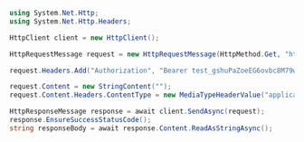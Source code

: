 ```csharp
using System.Net.Http;
using System.Net.Http.Headers;

HttpClient client = new HttpClient();

HttpRequestMessage request = new HttpRequestMessage(HttpMethod.Get, "https://api.callbell.eu/v1/auth/me");

request.Headers.Add("Authorization", "Bearer test_gshuPaZoeEG6ovbc8M79w0QyM");

request.Content = new StringContent("");
request.Content.Headers.ContentType = new MediaTypeHeaderValue("application/json");

HttpResponseMessage response = await client.SendAsync(request);
response.EnsureSuccessStatusCode();
string responseBody = await response.Content.ReadAsStringAsync();

```